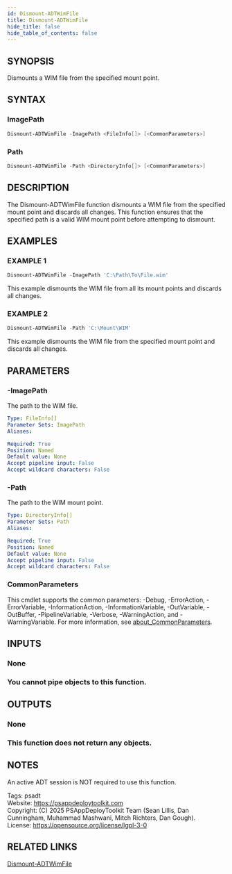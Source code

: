 ```yaml
---
id: Dismount-ADTWimFile
title: Dismount-ADTWimFile
hide_title: false
hide_table_of_contents: false
---
```


## SYNOPSIS

Dismounts a WIM file from the specified mount point.

## SYNTAX

### ImagePath

```powershell
Dismount-ADTWimFile -ImagePath <FileInfo[]> [<CommonParameters>]
```

### Path

```powershell
Dismount-ADTWimFile -Path <DirectoryInfo[]> [<CommonParameters>]
```

## DESCRIPTION

The Dismount-ADTWimFile function dismounts a WIM file from the specified mount point and discards all changes.
This function ensures that the specified path is a valid WIM mount point before attempting to dismount.

## EXAMPLES

### EXAMPLE 1

```powershell
Dismount-ADTWimFile -ImagePath 'C:\Path\To\File.wim'
```

This example dismounts the WIM file from all its mount points and discards all changes.

### EXAMPLE 2

```powershell
Dismount-ADTWimFile -Path 'C:\Mount\WIM'
```

This example dismounts the WIM file from the specified mount point and discards all changes.

## PARAMETERS

### -ImagePath

The path to the WIM file.

```yaml
Type: FileInfo[]
Parameter Sets: ImagePath
Aliases:

Required: True
Position: Named
Default value: None
Accept pipeline input: False
Accept wildcard characters: False
```

### -Path

The path to the WIM mount point.

```yaml
Type: DirectoryInfo[]
Parameter Sets: Path
Aliases:

Required: True
Position: Named
Default value: None
Accept pipeline input: False
Accept wildcard characters: False
```

### CommonParameters

This cmdlet supports the common parameters: -Debug, -ErrorAction, -ErrorVariable, -InformationAction, -InformationVariable, -OutVariable, -OutBuffer, -PipelineVariable, -Verbose, -WarningAction, and -WarningVariable. For more information, see [about_CommonParameters](http://go.microsoft.com/fwlink/?LinkID=113216).

## INPUTS

### None

### You cannot pipe objects to this function.
## OUTPUTS

### None

### This function does not return any objects.
## NOTES
An active ADT session is NOT required to use this function.

Tags: psadt<br />
Website: https://psappdeploytoolkit.com<br />
Copyright: (C) 2025 PSAppDeployToolkit Team (Sean Lillis, Dan Cunningham, Muhammad Mashwani, Mitch Richters, Dan Gough).<br />
License: https://opensource.org/license/lgpl-3-0

## RELATED LINKS

[Dismount-ADTWimFile](./Dismount-ADTWimFile.mdx)
